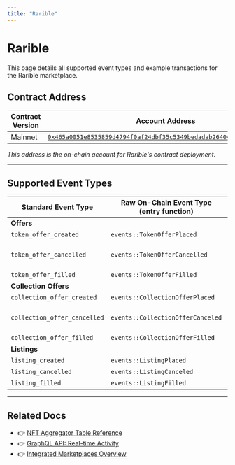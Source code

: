 ```yaml
---
title: "Rarible"
---
```



# Rarible

<Callout type="info">
This page details all supported event types and example transactions for the Rarible marketplace.
</Callout>

## Contract Address

| Contract Version | Account Address |
|-----------------|----------------|
| Mainnet | [`0x465a0051e8535859d4794f0af24dbf35c5349bedadab26404b20b825035ee790`](https://explorer.aptoslabs.com/account/0x465a0051e8535859d4794f0af24dbf35c5349bedadab26404b20b825035ee790/modules/code/events?network=mainnet) |

*This address is the on-chain account for Rarible's contract deployment.*

---

## Supported Event Types

| Standard Event Type | Raw On-Chain Event Type (entry function) | Example Txn Version |
|--------------------|------------------------------------------|--------------------|
| **Offers** | | |
| `token_offer_created` | `events::TokenOfferPlaced` | [1647787967](https://explorer.aptoslabs.com/txn/1647787967?network=mainnet) |
| `token_offer_cancelled` | `events::TokenOfferCancelled` | _No example provided (optional)_ |
| `token_offer_filled` | `events::TokenOfferFilled` | [1647790684](https://explorer.aptoslabs.com/txn/1647790684?network=mainnet) |
| **Collection Offers** | | |
| `collection_offer_created` | `events::CollectionOfferPlaced` | [2202390104](https://explorer.aptoslabs.com/txn/2202390104?network=mainnet) |
| `collection_offer_cancelled` | `events::CollectionOfferCanceled` | _No example provided (optional)_ |
| `collection_offer_filled` | `events::CollectionOfferFilled` | [2205653354](https://explorer.aptoslabs.com/txn/2205653354?network=mainnet) |
| **Listings** | | |
| `listing_created` | `events::ListingPlaced` | [2417694028](https://explorer.aptoslabs.com/txn/2417694028?network=mainnet) |
| `listing_cancelled` | `events::ListingCanceled` | [2403151598](https://explorer.aptoslabs.com/txn/2403151598?network=mainnet) |
| `listing_filled` | `events::ListingFilled` | [2395762995](https://explorer.aptoslabs.com/txn/2395762995?network=mainnet) |

---

## Related Docs

- 👉 [NFT Aggregator Table Reference](../nft-aggregator-table.mdx)
- 👉 [GraphQL API: Real-time Activity](../graphql-api.mdx)
- 👉 [Integrated Marketplaces Overview](../marketplaces.mdx)